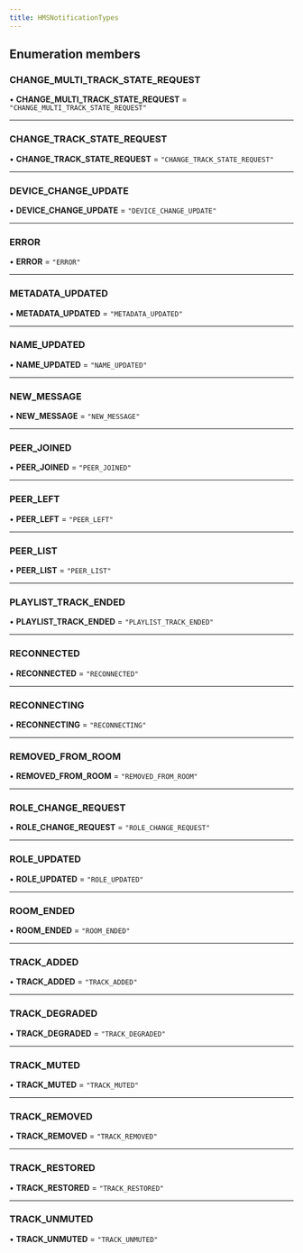 ```yaml
---
title: HMSNotificationTypes
---
```


## Enumeration members

### CHANGE_MULTI_TRACK_STATE_REQUEST

• **CHANGE_MULTI_TRACK_STATE_REQUEST** = `"CHANGE_MULTI_TRACK_STATE_REQUEST"`

---

### CHANGE_TRACK_STATE_REQUEST

• **CHANGE_TRACK_STATE_REQUEST** = `"CHANGE_TRACK_STATE_REQUEST"`

---

### DEVICE_CHANGE_UPDATE

• **DEVICE_CHANGE_UPDATE** = `"DEVICE_CHANGE_UPDATE"`

---

### ERROR

• **ERROR** = `"ERROR"`

---

### METADATA_UPDATED

• **METADATA_UPDATED** = `"METADATA_UPDATED"`

---

### NAME_UPDATED

• **NAME_UPDATED** = `"NAME_UPDATED"`

---

### NEW_MESSAGE

• **NEW_MESSAGE** = `"NEW_MESSAGE"`

---

### PEER_JOINED

• **PEER_JOINED** = `"PEER_JOINED"`

---

### PEER_LEFT

• **PEER_LEFT** = `"PEER_LEFT"`

---

### PEER_LIST

• **PEER_LIST** = `"PEER_LIST"`

---

### PLAYLIST_TRACK_ENDED

• **PLAYLIST_TRACK_ENDED** = `"PLAYLIST_TRACK_ENDED"`

---

### RECONNECTED

• **RECONNECTED** = `"RECONNECTED"`

---

### RECONNECTING

• **RECONNECTING** = `"RECONNECTING"`

---

### REMOVED_FROM_ROOM

• **REMOVED_FROM_ROOM** = `"REMOVED_FROM_ROOM"`

---

### ROLE_CHANGE_REQUEST

• **ROLE_CHANGE_REQUEST** = `"ROLE_CHANGE_REQUEST"`

---

### ROLE_UPDATED

• **ROLE_UPDATED** = `"ROLE_UPDATED"`

---

### ROOM_ENDED

• **ROOM_ENDED** = `"ROOM_ENDED"`

---

### TRACK_ADDED

• **TRACK_ADDED** = `"TRACK_ADDED"`

---

### TRACK_DEGRADED

• **TRACK_DEGRADED** = `"TRACK_DEGRADED"`

---

### TRACK_MUTED

• **TRACK_MUTED** = `"TRACK_MUTED"`

---

### TRACK_REMOVED

• **TRACK_REMOVED** = `"TRACK_REMOVED"`

---

### TRACK_RESTORED

• **TRACK_RESTORED** = `"TRACK_RESTORED"`

---

### TRACK_UNMUTED

• **TRACK_UNMUTED** = `"TRACK_UNMUTED"`
